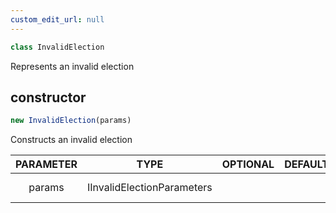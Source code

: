 ```yaml
---
custom_edit_url: null
---
```


```ts
class InvalidElection
```

<div>

</div>

Represents an invalid election

## constructor
```ts
new InvalidElection(params)
```

<div>

</div>

Constructs an invalid election

|PARAMETER|TYPE|OPTIONAL|DEFAULT|DESCRIPTION|
|:---:|:---:|:---:|:---:|:---:|
|params|IInvalidElectionParameters|||Election parameters|

